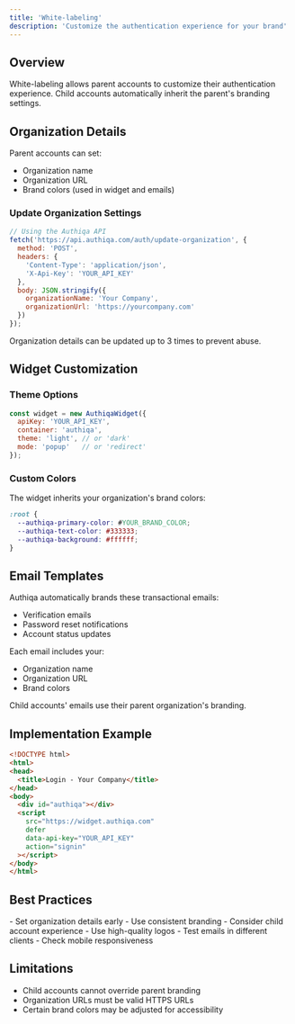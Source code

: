 ```yaml
---
title: 'White-labeling'
description: 'Customize the authentication experience for your brand'
---
```


## Overview

White-labeling allows parent accounts to customize their authentication experience. Child accounts automatically inherit the parent's branding settings.

## Organization Details

Parent accounts can set:
- Organization name
- Organization URL
- Brand colors (used in widget and emails)

### Update Organization Settings
```javascript
// Using the Authiqa API
fetch('https://api.authiqa.com/auth/update-organization', {
  method: 'POST',
  headers: {
    'Content-Type': 'application/json',
    'X-Api-Key': 'YOUR_API_KEY'
  },
  body: JSON.stringify({
    organizationName: 'Your Company',
    organizationUrl: 'https://yourcompany.com'
  })
});
```

<Note>
Organization details can be updated up to 3 times to prevent abuse.
</Note>

## Widget Customization

### Theme Options
```javascript
const widget = new AuthiqaWidget({
  apiKey: 'YOUR_API_KEY',
  container: 'authiqa',
  theme: 'light', // or 'dark'
  mode: 'popup'   // or 'redirect'
});
```

### Custom Colors
The widget inherits your organization's brand colors:

```css
:root {
  --authiqa-primary-color: #YOUR_BRAND_COLOR;
  --authiqa-text-color: #333333;
  --authiqa-background: #ffffff;
}
```

## Email Templates

Authiqa automatically brands these transactional emails:
- Verification emails
- Password reset notifications
- Account status updates

Each email includes your:
- Organization name
- Organization URL
- Brand colors

<Note>
Child accounts' emails use their parent organization's branding.
</Note>

## Implementation Example

```html
<!DOCTYPE html>
<html>
<head>
  <title>Login - Your Company</title>
</head>
<body>
  <div id="authiqa"></div>
  <script
    src="https://widget.authiqa.com"
    defer
    data-api-key="YOUR_API_KEY"
    action="signin"
  ></script>
</body>
</html>
```

## Best Practices

<CardGroup cols={2}>
  <Card title="Organization Setup" icon="building">
    - Set organization details early
    - Use consistent branding
    - Consider child account experience
  </Card>
  <Card title="Email Branding" icon="envelope">
    - Use high-quality logos
    - Test emails in different clients
    - Check mobile responsiveness
  </Card>
</CardGroup>

## Limitations

- Child accounts cannot override parent branding
- Organization URLs must be valid HTTPS URLs
- Certain brand colors may be adjusted for accessibility